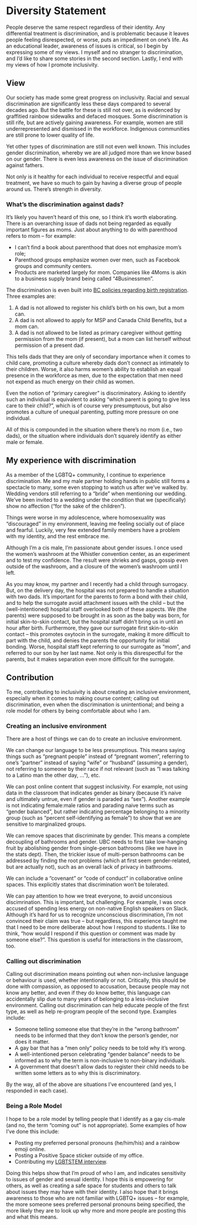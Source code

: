 # Diversity Statement

People deserve the same respect regardless of their identity. Any differential treatment is discrimination, and is problematic because it leaves people feeling disrespected, or worse, puts an impediment on one's life. As an educational leader, awareness of issues is critical, so I begin by expressing some of my views. I myself and no stranger to discrimination, and I'd like to share some stories in the second section. Lastly, I end with my views of how I promote inclusivity.


## View

Our society has made some great progress on inclusivity. Racial and sexual discrimination are significantly less these days compared to several decades ago. But the battle for these is still not over, as is evidenced by graffitied rainbow sidewalks and defaced mosques. Some discrimination is still rife, but are actively gaining awareness. For example, women are still underrepresented and dismissed in the workforce. Indigenous communities are still prone to lower quality of life. 

Yet other types of discrimination are still not even well known. This includes gender discrimination, whereby we are all judged more than we know based on our gender. There is even less awareness on the issue of discrimination against fathers. 

Not only is it healthy for each individual to receive respectful and equal treatment, we have so much to gain by having a diverse group of people around us. There's strength in diversity.

### What's the discrimination against dads?

It's likely you haven't heard of this one, so I think it's worth elaborating. There is an overarching issue of dads not being regarded as equally important figures as moms. Just about anything to do with parenthood refers to mom -- for example:

- I can't find a book about parenthood that does not emphasize mom's role; 
- Parenthood groups emphasize women over men, such as Facebook groups and community centers. 
- Products are marketed largely for mom. Companies like 4Moms is akin to a business supply brand being called "4Businessmen". 

The discrimination is even built into [BC policies regarding birth registration](https://www2.gov.bc.ca/gov/content/life-events/birth-adoption/births/birth-registration). Three examples are:

1. A dad is not allowed to register his child's birth on his own, but a mom can. 
2. A dad is not allowed to apply for MSP and Canada Child Benefits, but a mom can.
3. A dad is not allowed to be listed as primary caregiver without getting permission from the mom (if present), but a mom can list herself without permission of a present dad.

This tells dads that they are only of secondary importance when it comes to child care, promoting a culture whereby dads don't connect as intimately to their children. Worse, it also harms women's ability to establish an equal presence in the workforce as men, due to the expectation that men need not expend as much energy on their child as women. 

Even the notion of "primary caregiver" is discriminatory. Asking to identify such an individual is equivalent to asking "which parent is going to give less care to their child?", which is of course very presumptuous, but also promotes a culture of unequal parenting, putting more pressure on one individual.

All of this is compounded in the situation where there's no mom (i.e., two dads), or the situation where individuals don't squarely identify as either male or female. 

## My experience with discrimination

As a member of the LGBTQ+ community, I continue to experience discrimination. Me and my male partner holding hands in public still forms a spectacle to many, some even stopping to watch us after we've walked by. Wedding vendors still referring to a "bride" when mentioning our wedding. We've been invited to a wedding under the condition that we (specifically) show no affection ("for the sake of the children"). 

Things were worse in my adolescence, where homosexuality was "discouraged" in my environment, leaving me feeling socially out of place and fearful. Luckily, very few extended family members have a problem with my identity, and the rest embrace me.

Although I'm a cis male, I'm passionate about gender issues. I once used the women's washroom at the Whistler convention center, as an experiment and to test my confidence. The result were shrieks and gasps, gossip even outside of the washroom, and a closure of the women's washroom until I left. 

As you may know, my partner and I recently had a child through surrogacy. But, on the delivery day, the hospital was not prepared to handle a situation with two dads. It's important for the parents to form a bond with their child, and to help the surrogate avoid attachment issues with the child -- but the (well-intentioned) hospital staff overlooked both of these aspects. We (the parents) were supposed to be brought in as soon as the baby was born, for initial skin-to-skin contact, but the hospital staff didn't bring us in until an hour after birth. Furthermore, they gave our surrogate first skin-to-skin contact -- this promotes oxytocin in the surrogate, making it more difficult to part with the child, and denies the parents the opportunity for initial bonding. Worse, hospital staff kept referring to our surrogate as "mom", and referred to our son by her last name. Not only is this disrespectful for the parents, but it makes separation even more difficult for the surrogate.

## Contribution

To me, contributing to inclusivity is about creating an inclusive environment, especially when it comes to making course content; calling out discrimination, even when the discrimination is unintentional; and being a role model for others by being comfortable about who I am.

### Creating an inclusive environment 

There are a host of things we can do to create an inclusive environment.

We can change our language to be less presumptious. This means saying things such as "pregnant people" instead of "pregnant women", referring to one's "partner" instead of saying "wife" or "husband" (assuming a gender), not referring to someone by their race if not relevant (such as "I was talking to a Latino man the other day, ..."), etc.

We can post online content that suggest inclusivity. For example, not using data in the classroom that indicates gender as binary (because it's naive and ultimately untrue, even if gender is paraded as "sex"). Another example is not indicating female:male ratios and parading naive terms such as "gender balanced", but rather indicating percentage belonging to a minority group (such as "percent self-identifying as female") to show that we are sensitive to marginalized groups.

We can remove spaces that discriminate by gender. This means a complete decoupling of bathrooms and gender. UBC needs to first take low-hanging fruit by abolishing gender from single-person bathrooms (like we have in the stats dept). Then, the trickier issue of multi-person bathrooms can be addressed by finding the root problems (which at first seem gender-related, but are actually not), such as an overall lack of privacy in bathrooms.

We can include a "covenant" or "code of conduct" in collaborative online spaces. This explicitly states that discrimination won't be tolerated.

We can pay attention to how we treat everyone, to avoid unconsious discimrination. This is important, but challenging. For example, I was once accused of spending less energy on non-native English speakers on Slack. Although it's hard for us to recognize unconscious discrimination, I'm not convinced their claim was true -- but regardless, this experience taught me that I need to be more deliberate about how I respond to students. I like to think, "how would I respond if this question or comment was made by someone else?". This question is useful for interactions in the classroom, too.

### Calling out discrimination

Calling out discrimination means pointing out when non-inclusive language or behaviour is used, whether intentionally or not. Critically, this should be done with compassion, as opposed to accusation, because people may not know any better, and even if they do know better, this language can accidentally slip due to many years of belonging to a less-inclusive environment. Calling out discrimination can help educate people of the first type, as well as help re-program people of the second type. Examples include:

- Someone telling someone else that they're in the "wrong bathroom" needs to be informed that they don't know the person's gender, nor does it matter.
- A gay bar that has a "men only" policy needs to be told why it's wrong.
- A well-intentioned person celebrating "gender balance" needs to be informed as to why the term is non-inclusive to non-binary individuals.
- A government that doesn't allow dads to register their child needs to be written some letters as to why this is discriminatory.

By the way, all of the above are situations I've encountered (and yes, I responded in each case).

### Being a Role Model

I hope to be a role model by telling people that I identify as a gay cis-male (and no, the term "coming out" is not appropriate). Some examples of how I've done this include: 

- Posting my preferred personal pronouns (he/him/his) and a rainbow emoji online. 
- Posting a Positive Space sticker outside of my office.
- Contributing my [LGBTSTEM interview](https://lgbtstem.wordpress.com/2019/11/09/an-interview-with-vincenzo-coia/).

Doing this helps show that I'm proud of who I am, and indicates sensitivity to issues of gender and sexual identity. I hope this is empowering for others, as well as creating a safe space for students and others to talk about issues they may have with their identity. I also hope that it brings awareness to those who are not familiar with LGBTQ+ issues -- for example, the more someone sees preferred personal pronouns being specified, the more likely they are to look up why more and more people are posting this and what this means.
